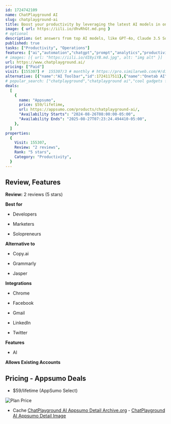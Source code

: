 ```yaml
---
id: 1724742109
name: ChatPlayground AI
slug: chatplayground-ai
title: Boost your productivity by leveraging the latest AI models in one window
image: { url: https://iili.io/dhvRhGt.md.png }
# optional
description: Get answers from top AI models, like GPT-4o, Claude 3.5 Sonnet, and Gemini 1.5 Pro, in one interfaceCreate custom prompts to quickly perform tasks as you browse the web
published: true
tasks: ["Productivity", "Operations"]
features: ["ai","automation","chatgpt","prompt","analytics","productivity","collaboration"]
# images: [{ url: "https://iili.io/dI8yiYB.md.jpg", alt: "img alt" }]
url: https://www.chatplayground.ai/
pricing: ["Paid"]
visit: [155307] #  155307/3 # monthly # https://pro.similarweb.com/#/digitalsuite/websiteanalysis/home
alternative: [{"name":"AI Toolbar","id":1724117511},{"name":"Onetab AI","id":1722837324},{"name":"Alice","id":1722144128},{"name":"ChatBees","id":1723007043},{"name":"InsertChat","id":1723698116},{"name":"Tiny Talk","id":1723781719},{"name":"mevo","id":1723782085}]
# popular_search: ["chatplayground","chatplayground ai","cool gadgets for indian house","chatplayground.ai","chatplayground aq","chatplayground"]
deals:
  [
    {
      name: "Appsumo",
      price: $59/lifetime,
      url: https://appsumo.com/products/chatplayground-ai/,
      "Availability Starts": "2024-08-26T08:00:00-05:00",
      "Availability Ends": "2025-08-27T07:23:24.494410-05:00",
    },
  ]
properties:
  {
    Visit: 155307,
    Review: "2 reviews",
    Rank: "5 stars",
    Category: "Productivity",
  }
---
```


## Review, Features

**Review:** 2 reviews (5 stars)

**Best for**

- Developers

- Marketers

- Solopreneurs

**Alternative to**

- Copy.ai

- Grammarly

- Jasper

**Integrations**

- Chrome

- Facebook

- Gmail

- LinkedIn

- Twitter

**Features**

- AI

**Allows Existing Accounts**

## Pricing - Appsumo Deals

- $59/lifetime (AppSumo Select)

<Img src="https://iili.io/dhireoB.png" alt="Plan Price" />

- Cache [ChatPlayground AI Appsumo Detail Archive.org](https://web.archive.org/web/*/https://appsumo.com/products/chatplayground-ai/) - [ChatPlayground AI Appsumo Detail Image](https://iili.io/dhi4VsI.png)
